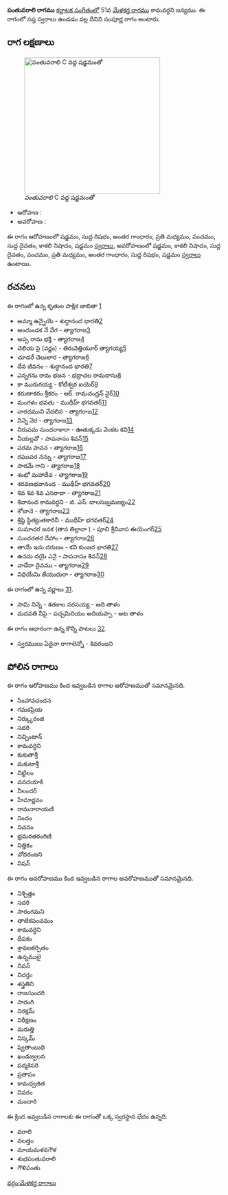 {{Infobox ragam
	| name          	= పంతువరాలి
	| synonym	    	= 
	| mela          	= 
	| chakra        	= 
	| janaka        	= 
	| type          	= సంపూర్ణ
	| arohanam      	= {{svaraC|S|R1|G3|M2|P|D1|N3|S'}} 
	| avarohanam    	= {{svaraC|S'|N3|D1|P|M2|G3|R1|S}}
	| jeeva         	=
	| chhaya        	=
	| nyasa         	=
	| vishesha      	= 
	| equivalent  		= 
}}
{{కర్ణాటక సంగీత రాగాలు}}
'''పంతువరాలి రాగము''' [[కర్ణాటక సంగీతం]]లో 51వ [[మేళకర్త రాగము]] కామవర్ధని జన్యము.  ఈ రాగంలో సప్త స్వరాలు ఉండడం వల్ల దీనిని సంపూర్ణ రాగం అంటారు.


==రాగ లక్షణాలు==
[[Image:pantuvarali_kb2wiki.png|thumb|right|316px|''పంతువరాలి'' C వద్ద షడ్జమంతో]]

* ఆరోహణ : {{svaraC|S|R1|G3|M2|P|D1|N3|S'}} 
* అవరోహణ : {{svaraC|S'|N3|D1|P|M2|G3|R1|S}}

ఈ రాగం ఆరోహణంలో షడ్జమం, సుద్ద  రిషభం, అంతర గాంధారం, ప్రతి మధ్యమం, పంచమం, సుద్ద దైవతం, కాకలి  నిషాదం, షడ్జమం [[స్వరాలు]], అవరోహణంలో షడ్జమం, కాకలి  నిషాదం, సుద్ద దైవతం, పంచమం, ప్రతి మధ్యమం, అంతర గాంధారం, సుద్ద  రిషభం, షడ్జమం [[స్వరాలు]] ఉంటాయి.

==రచనలు==
ఈ రాగంలో ఉన్న కృతుల పాక్షిక జాబితా [https://github.com/ssrihari/ragavardhini/blob/master/ragas/kritis.psv]
* అమ్మా ఉన్నైయె - శుద్ధానంద  భారతి[http://www.karnatik.com/c1689.shtml]
* అందుండక నే వేగ - త్యాగరాజ[http://www.karnatik.com/c1384.shtml]
* అప్ప రామ భక్తి - త్యాగరాజ[http://www.karnatik.com/c1388.shtml]
* చెలియ పై (వర్ణం) - తిరువెత్తియూర్ త్యాగయ్య[http://www.karnatik.com/c2980.shtml]
* చూడరే చెలులార - త్యాగరాజ[http://www.karnatik.com/c2245.shtml]
* దేవ జీవనం - శుద్ధానంద  భారతి[http://www.karnatik.com/c1677.shtml]
* ఎన్నగను రామ భజన - భద్రాచల రామదాసు[http://www.karnatik.com/c2470.shtml]
* కా మురుగయ్య - కోటీశ్వర ఐయెర్[http://www.karnatik.com/c1841.shtml]
* కరుణాకరం శ్రీకరం - ఆర్. రామచంద్రన్ నైర్[http://www.karnatik.com/c3104.shtml]
* మంగళం భవతు - ముథీహ్ భగవతర్[http://www.karnatik.com/c2001.shtml]
* నారదముని వేదలిన - త్యాగరాజ[http://www.karnatik.com/c2589.shtml]
* నిన్నె నెర - త్యాగరాజ[http://www.karnatik.com/c2448.shtml]
* నిరుపమ సుందరాకారా - ఊతుక్కడు వెంకట కవి[http://www.karnatik.com/c1498.shtml]
* నీయల్లవో - పాపనాసం  శివన్[http://www.karnatik.com/c1607.shtml]
* పరమ పావన - త్యాగరాజ[http://www.karnatik.com/c2715.shtml]
* రఘువర నన్ను - త్యాగరాజ[http://www.karnatik.com/c2739.shtml]
* సారమే గాని - త్యాగరాజ[http://www.karnatik.com/c2811.shtml]
* శంభో మహాదేవ - త్యాగరాజ[http://www.karnatik.com/c1442.shtml]
* శరవణభవానంద - ముథీహ్ భగవతర్[http://www.karnatik.com/c2173.shtml]
* శివ శివ శివ ఎనరాదా - త్యాగరాజ[http://www.karnatik.com/c1443.shtml]
* శివానంద కామవర్ధని - జి. ఎన్. బాలసుబ్రమణ్యం[http://www.karnatik.com/c3079.shtml]
* శోబానె - త్యాగరాజ[http://www.karnatik.com/c2832.shtml]
* శ్రిష్థి స్థిత్యంతకారినీ - ముథీహ్ భగవతర్[http://www.karnatik.com/c2058.shtml]
* సుమాచర జనక (తాన తిల్లానా ) - పూచి శ్రీనివాస ఈయెంగర్[http://www.karnatik.com/c3268.shtml]
* సుందరతర దేహాం - త్యాగరాజ[http://www.karnatik.com/c1280.shtml]
* తాయే ఇదు దరుణం - కవి కుంజర భారతి[http://www.karnatik.com/c1065.shtml]
* ఉనదు దయై ఎనై - పాపనాసం  శివన్[http://www.karnatik.com/c1606.shtml]
* వాడేరా దైవము - త్యాగరాజ[http://www.karnatik.com/c2910.shtml]
* విధియేమి జేయుదురా - త్యాగరాజ[http://www.karnatik.com/c2931.shtml]

ఈ రాగంలో ఉన్న వర్ణాలు [http://www.carnatica.in/kriti/varnamlist.htm].
* సామి నిన్నె - శతకాల నరసయ్య - ఆది తాళం
* మదవతి నీపై - పచ్చమిరియం అదియప్పా - అట తాళం

ఈ రాగం ఆధారంగా ఉన్న కొన్ని పాటలు [http://rksanka.tripod.com/music/rslist.html].
* స్వరములు ఏదైనా రాగాలెన్నో - శివరంజని




==పోలిన రాగాలు==
ఈ రాగం ఆరోహణము కింద ఇవ్వబడిన రాగాల ఆరోహణముతో సమానమైనది.
* సింహావచందన
* గమకప్రియ
* నిర్క్కురంజి
* సదరి
* నిచ్చింటాన్
* కామవర్ధిని
* కుకుతాశ్రీ
* మకుటాశ్రీ
* నిట్టిలం
* వనదయాకి
* నీలందర్
* హేమార్ణవం
* రామనారాయణి
* నిందం
* నిచనం
* భ్రమరతరంగిణి
* నిత్తికం
*  చోదరంజని
* నిషన్

ఈ రాగం అవరోహణము కింద ఇవ్వబడిన రాగాల అవరోహణముతో సమానమైనది.
* నిశ్చిత్తం
* సదరి
* సారంగమని
* తాటికపంచమం
* కామవర్ధిని
* దీపకం
* శ్రావణకర్పితం
* ఉన్నములై
* నివన్
* నిదర్తం
* శస్త్రతిని
* రాజసుందరి
* సారంగి
* నిరక్షమ్
* నిరీక్షణం
* మరుత్తి
* నిస్కమ్
* ష్వెతాంబుధి
* ఖండజ్వలన
* పద్మకెసరి
*  ప్రతాపం
* కామధ్వజిత
* నివరం
* మందారి

ఈ క్రింద ఇవ్వబడిన రాగాలకు ఈ రాగంతో ఒక్క స్వరస్థాన భేదం ఉన్నది.
* వరాలి
* నలత్తం
* మాయమళవగౌళ
* శుభపంతువరాలి
* గౌళిపంతు



[[వర్గం:మేళకర్త రాగాలు]]